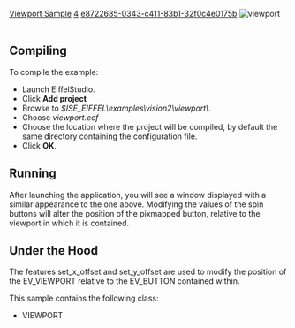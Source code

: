 [[Property:title|Viewport Sample]]
[[Property:weight|4]]
[[Property:uuid|e8722685-0343-c411-83b1-32f0c4e0175b]]
[[Image:viewport|viewport]]  <br/>
<br/>

==Compiling==

To compile the example: 
* Launch EiffelStudio. 
* Click '''Add project'''
* Browse to ''$ISE_EIFFEL\examples\vision2\viewport\''. 
* Choose ''viewport.ecf''
* Choose the location where the project will be compiled, by default the same directory containing the configuration file. 
* Click '''OK'''. 

==Running==

After launching the application, you will see a window displayed with a similar appearance to the one above. Modifying the values of the spin buttons will alter the position of the pixmapped button, relative to the viewport in which it is contained. 

==Under the Hood==

The features set_x_offset and set_y_offset are used to modify the position of the EV_VIEWPORT relative to the EV_BUTTON contained within. 

This sample contains the following class: 
* VIEWPORT


{{seealso|<br/>
EV_VIEWPORT <br/>
EV_SPIN_BUTTON <br/>
[[ref:/libraries/vision2/reference/ev_button_chart|EV_BUTTON]]  <br/>
}}




